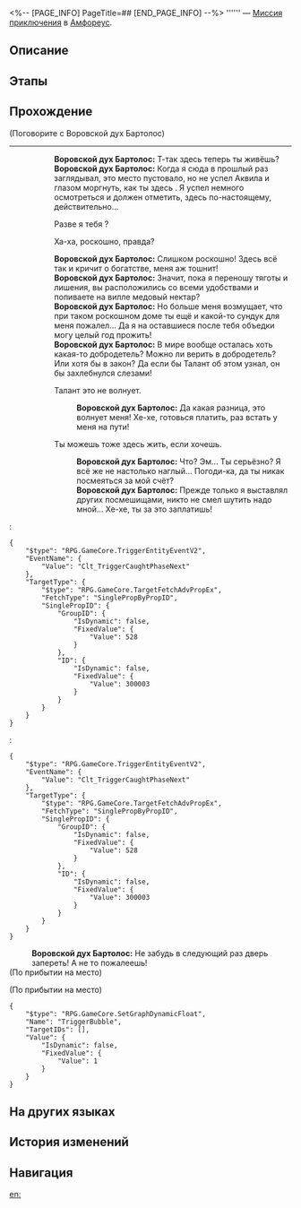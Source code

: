 <%-- [PAGE_INFO]
PageTitle=##
[END_PAGE_INFO] --%>
{{Дополнить|Диалоги.}}
{{Миссия Инфобокс
|id              = 4015703
|Название        = 
|Изображение     = Миссия .png
|Тип             = Миссия приключения
|Событие         = 
|Глава           = 
|Условия         = Завершена [[Миссия Освоения]] «[[О серебряная колесница, мчись на тёмные земли]]»
|Персонажи       = Воровской дух Бартолос; Первопроходец
|СтартЛокация    = [[Амфореус]] — [[Вечный священный город Охема]]
|Мир             = Амфореус
|Предыдущая      = 
|Следующая       = 
|Награды         = Звёздный нефрит*40; Небесная амброзия*60
}}
'''''' — [[Миссия приключения]] в [[Амфореус]].

==Описание==
{{Описание|<!--официальное описание из Перекрёстка судеб-->}}

==Этапы==


==Прохождение==
{{Дополнить}}

;(Поговорите с Воровской дух Бартолос)
----
::'''Воровской дух Бартолос:''' Т-так здесь теперь ты живёшь?
::'''Воровской дух Бартолос:''' Когда я сюда в прошлый раз заглядывал, это место пустовало, но не успел Аквила и глазом моргнуть, как ты здесь {{MC|ж=поселилась|м=поселился}}. Я успел немного осмотреться и должен отметить, здесь по-настоящему, действительно...
::{{Диалог|Стрелка}} Разве я тебя {{MC|ж=приглашала|м=приглашал}}?
::{{Диалог|Стрелка}} Ха-ха, роскошно, правда?
::'''Воровской дух Бартолос:''' Слишком роскошно! Здесь всё так и кричит о богатстве, меня аж тошнит!
::'''Воровской дух Бартолос:''' Значит, пока я переношу тяготы и лишения, вы расположились со всеми удобствами и попиваете на вилле медовый нектар?
::'''Воровской дух Бартолос:''' Но больше меня возмущает, что при таком роскошном доме ты ещё и какой-то сундук для меня пожалел... Да я на оставшиеся после тебя объедки могу целый год прожить!
::'''Воровской дух Бартолос:''' В мире вообще осталась хоть какая-то добродетель? Можно ли верить в добродетель? Или хотя бы в закон? Да если бы Талант об этом узнал, он бы захлебнулся слезами!
::{{Диалог|Стрелка}} Талант это не волнует.
:::'''Воровской дух Бартолос:''' Да какая разница, это волнует меня! Хе-хе, готовься платить, раз {{MC|ж=посмела|м=посмел}} встать у меня на пути!
::{{Диалог|Стрелка}} Ты можешь тоже здесь жить, если хочешь.
:::'''Воровской дух Бартолос:''' Что? Эм... Ты серьёзно? Я всё же не настолько наглый... Погоди-ка, да ты никак посмеяться {{MC|ж=решила|м=решил}} за мой счёт?
:::'''Воровской дух Бартолос:''' Прежде только я выставлял других посмешищами, никто не смел шутить надо мной... Хе-хе, ты за это заплатишь!
:<pre>{
	"$type": "RPG.GameCore.TriggerEntityEventV2",
	"EventName": {
		"Value": "Clt_TriggerCaughtPhaseNext"
	},
	"TargetType": {
		"$type": "RPG.GameCore.TargetFetchAdvPropEx",
		"FetchType": "SinglePropByPropID",
		"SinglePropID": {
			"GroupID": {
				"IsDynamic": false,
				"FixedValue": {
					"Value": 528
				}
			},
			"ID": {
				"IsDynamic": false,
				"FixedValue": {
					"Value": 300003
				}
			}
		}
	}
}</pre>
::<!--0.25-second delay-->
:<pre>{
	"$type": "RPG.GameCore.TriggerEntityEventV2",
	"EventName": {
		"Value": "Clt_TriggerCaughtPhaseNext"
	},
	"TargetType": {
		"$type": "RPG.GameCore.TargetFetchAdvPropEx",
		"FetchType": "SinglePropByPropID",
		"SinglePropID": {
			"GroupID": {
				"IsDynamic": false,
				"FixedValue": {
					"Value": 528
				}
			},
			"ID": {
				"IsDynamic": false,
				"FixedValue": {
					"Value": 300003
				}
			}
		}
	}
}</pre>
::<!--1.75-second delay-->
:'''Воровской дух Бартолос:''' Не забудь в следующий раз дверь запереть! А не то пожалеешь!
;(По прибытии на место)

;(По прибытии на место)
<pre>{
	"$type": "RPG.GameCore.SetGraphDynamicFloat",
	"Name": "TriggerBubble",
	"TargetIDs": [],
	"Value": {
		"IsDynamic": false,
		"FixedValue": {
			"Value": 1
		}
	}
}</pre>
{{Диалог Конец}}

==На других языках==
{{На других языках
|en   = 
|zhs  = 
|zht  = 
|ja   = 
|ko   = 
|es   = 
|fr   = 
|ru   = 
|th   = 
|vi   = 
|de   = 
|id   = 
|pt   = 
}}

==История изменений==
{{История изменений|3.5}}

==Навигация==
{{Миссия приключения Навбокс|Глава }}

[[en:]]
